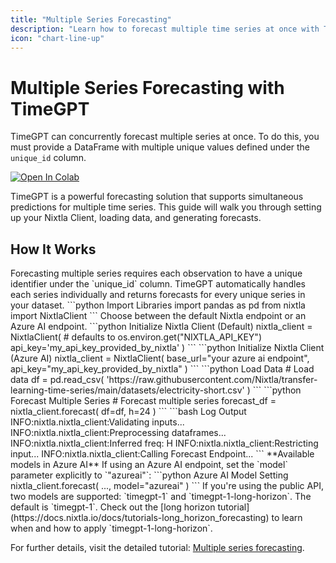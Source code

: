 ```yaml
---
title: "Multiple Series Forecasting"
description: "Learn how to forecast multiple time series at once with TimeGPT."
icon: "chart-line-up"
---
```


# Multiple Series Forecasting with TimeGPT

TimeGPT can concurrently forecast multiple series at once. To do this, you must provide a DataFrame with multiple unique values defined under the `unique_id` column.

[![Open In Colab](https://colab.research.google.com/assets/colab-badge.svg)](https://colab.research.google.com/github/Nixtla/nixtla/blob/main/nbs/docs/capabilities/forecast/06_multiple_series.ipynb)

<Info>
TimeGPT is a powerful forecasting solution that supports simultaneous predictions for multiple time series. This guide will walk you through setting up your Nixtla Client, loading data, and generating forecasts.
</Info>

## How It Works

<CardGroup>
  <Card title="Key Concept" icon="lightbulb">
    Forecasting multiple series requires each observation to have a unique identifier under the `unique_id` column. TimeGPT automatically handles each series individually and returns forecasts for every unique series in your dataset.
  </Card>
</CardGroup>

<Steps>
  <Step title="1. Import Required Libraries">
    <CodeGroup>
```python Import Libraries
import pandas as pd
from nixtla import NixtlaClient
```
    </CodeGroup>
  </Step>

  <Step title="2. Initialize the Nixtla Client">
    Choose between the default Nixtla endpoint or an Azure AI endpoint.
    <Tabs>
      <Tab title="Default Endpoint">
        <CodeGroup>
```python Initialize Nixtla Client (Default)
nixtla_client = NixtlaClient(
    # defaults to os.environ.get("NIXTLA_API_KEY")
    api_key='my_api_key_provided_by_nixtla'
)
```
        </CodeGroup>
      </Tab>
      <Tab title="Azure AI Endpoint">
        <CodeGroup>
```python Initialize Nixtla Client (Azure AI)
nixtla_client = NixtlaClient(
    base_url="your azure ai endpoint",
    api_key="my_api_key_provided_by_nixtla"
)
```
        </CodeGroup>
      </Tab>
    </Tabs>
  </Step>

  <Step title="3. Prepare Your Data">
    <CodeGroup>
```python Load Data
# Load data
df = pd.read_csv(
    'https://raw.githubusercontent.com/Nixtla/transfer-learning-time-series/main/datasets/electricity-short.csv'
)
```
    </CodeGroup>
  </Step>

  <Step title="4. Forecast Multiple Series">
    <CodeGroup>
```python Forecast Multiple Series
# Forecast multiple series
forecast_df = nixtla_client.forecast(
    df=df,
    h=24
)
```
    </CodeGroup>
  </Step>
</Steps>

<AccordionGroup>
  <Accordion title="View Forecast Logs" icon="terminal">
```bash Log Output
INFO:nixtla.nixtla_client:Validating inputs...
INFO:nixtla.nixtla_client:Preprocessing dataframes...
INFO:nixtla.nixtla_client:Inferred freq: H
INFO:nixtla.nixtla_client:Restricting input...
INFO:nixtla.nixtla_client:Calling Forecast Endpoint...
```
  </Accordion>
</AccordionGroup>

<Info>
  **Available models in Azure AI**
  If using an Azure AI endpoint, set the `model` parameter explicitly to `"azureai"`:
</Info>

<CodeGroup>
```python Azure AI Model Setting
nixtla_client.forecast(
    ...,
    model="azureai"
)
```
</CodeGroup>

<CardGroup>
  <Card title="Choosing the Right Model" icon="gear">
    If you're using the public API, two models are supported: `timegpt-1` and `timegpt-1-long-horizon`.
    The default is `timegpt-1`. Check out the [long horizon tutorial](https://docs.nixtla.io/docs/tutorials-long_horizon_forecasting) to learn when and how to apply `timegpt-1-long-horizon`.
  </Card>
</CardGroup>

For further details, visit the detailed tutorial:
[Multiple series forecasting](https://docs.nixtla.io/docs/tutorials-multiple_series_forecasting).